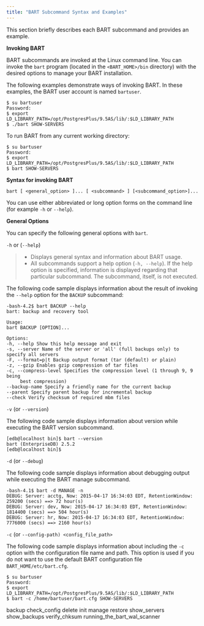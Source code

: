 ```yaml
---
title: "BART Subcommand Syntax and Examples"
---
```


<div id="using_bart_subcommands" class="registered_link"></div>


This section briefly describes each BART subcommand and provides an example.

**Invoking BART**

BART subcommands are invoked at the Linux command line. You can invoke the `bart` program (located in the `<BART_HOME>/bin` directory) with the desired options to manage your BART installation.

The following examples demonstrate ways of invoking BART. In these examples, the BART user account is named `bartuser`.

    $ su bartuser
    Password:
    $ export
    LD_LIBRARY_PATH=/opt/PostgresPlus/9.5AS/lib/:$LD_LIBRARY_PATH
    $ ./bart SHOW-SERVERS

To run BART from any current working directory:

    $ su bartuser
    Password:
    $ export
    LD_LIBRARY_PATH=/opt/PostgresPlus/9.5AS/lib/:$LD_LIBRARY_PATH
    $ bart SHOW-SERVERS

**Syntax for invoking BART**

    bart [ <general_option> ]... [ <subcommand> ] [<subcommand_option>]...

You can use either abbreviated or long option forms on the command line (for example `-h` or `--help`).

**General Options**

You can specify the following general options with `bart`.

`-h` or (`--help`)

> -   Displays general syntax and information about BART usage.
> -   All subcommands support a help option (`-h, --help`). If the help option is specified, information is displayed regarding that particular subcommand. The subcommand, itself, is not executed.

The following code sample displays information about the result of invoking the `--help` option for the `BACKUP` subcommand:

    -bash-4.2$ bart BACKUP --help
    bart: backup and recovery tool

    Usage:
    bart BACKUP [OPTION]...

    Options:
    -h, --help Show this help message and exit
    -s, --server Name of the server or 'all' (full backups only) to specify all servers
    -F, --format=p|t Backup output format (tar (default) or plain)
    -z, --gzip Enables gzip compression of tar files
    -c, --compress-level Specifies the compression level (1 through 9, 9 being
         best compression)
    --backup-name Specify a friendly name for the current backup
    --parent Specify parent backup for incremental backup
    --check Verify checksum of required mbm files

`-v` (or `--version`)

The following code sample displays information about version while executing the BART version subcommand.

    [edb@localhost bin]$ bart --version
    bart (EnterpriseDB) 2.5.2
    [edb@localhost bin]$

`-d` (or `--debug`)

The following code sample displays information about debugging output while executing the BART manage subcommand.

    -bash-4.1$ bart -d MANAGE -n
    DEBUG: Server: acctg, Now: 2015-04-17 16:34:03 EDT, RetentionWindow:
    259200 (secs) ==> 72 hour(s)
    DEBUG: Server: dev, Now: 2015-04-17 16:34:03 EDT, RetentionWindow:
    1814400 (secs) ==> 504 hour(s)
    DEBUG: Server: hr, Now: 2015-04-17 16:34:03 EDT, RetentionWindow:
    7776000 (secs) ==> 2160 hour(s)

`-c` (or `--config-path) <config_file_path>`

The following code sample displays information about including the `-c` option with the configuration file name and path. This option is used if you do not want to use the default BART configuration file `BART_HOME/etc/bart.cfg`.

    $ su bartuser
    Password:
    $ export
    LD_LIBRARY_PATH=/opt/PostgresPlus/9.5AS/lib/:$LD_LIBRARY_PATH
    $ bart -c /home/bartuser/bart.cfg SHOW-SERVERS

<div class="toctree" maxdepth="5">

backup check\_config delete init manage restore show\_servers show\_backups verify\_chksum running\_the\_bart\_wal\_scanner

</div>
